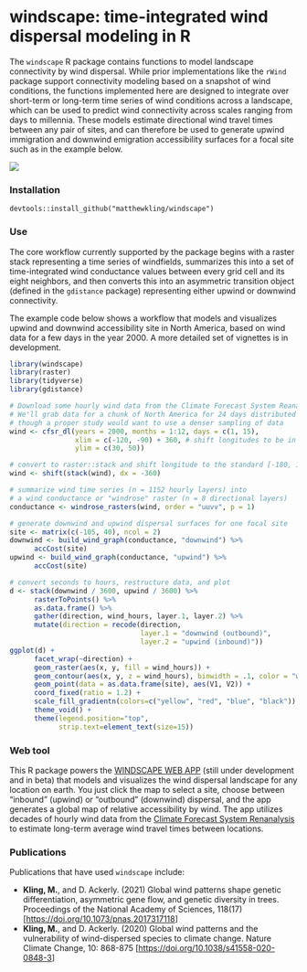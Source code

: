 # windscape: time-integrated wind dispersal modeling in R

The `windscape` R package contains functions to model landscape connectivity by wind dispersal. While prior implementations like the `rWind` package support connectivity modeling based on a snapshot of wind conditions, the functions implemented here are designed to integrate over short-term or long-term time series of wind conditions across a landscape, which can be used to predict wind connectivity across scales ranging from days to millennia. These models estimate directional wind travel times between any pair of sites, and can therefore be used to generate upwind immigration and downwind emigration accessibility surfaces for a focal site such as in the example below.

![](https://matthewkling.github.io/img/images/windscape_hawaii.png)

### Installation

`devtools::install_github("matthewkling/windscape")`

### Use

The core workflow currently supported by the package begins with a raster stack representing a time series of windfields, summarizes this into a set of time-integrated wind conductance values between every grid cell and its eight neighbors, and then converts this into an asymmetric transition object (defined in the `gdistance` package) representing either upwind or downwind connectivity. 

The example code below shows a workflow that models and visualizes upwind and downwind accessibility site in North America, based on wind data for a few days in the year 2000. A more detailed set of vignettes is in development.

```r
library(windscape)
library(raster)
library(tidyverse)
library(gdistance)

# Download some hourly wind data from the Climate Forecast System Reanalysis.
# We'll grab data for a chunk of North America for 24 days distributed across a single year,
# though a proper study would want to use a denser sampling of data
wind <- cfsr_dl(years = 2000, months = 1:12, days = c(1, 15),
                xlim = c(-120, -90) + 360, # shift longitudes to be in [0, 360] range for CFSR
                ylim = c(30, 50))

# convert to raster::stack and shift longitude to the standard [-180, 180] range
wind <- shift(stack(wind), dx = -360)

# summarize wind time series (n = 1152 hourly layers) into 
# a wind conductance or "windrose" raster (n = 8 directional layers)
conductance <- windrose_rasters(wind, order = "uuvv", p = 1)

# generate downwind and upwind dispersal surfaces for one focal site 
site <- matrix(c(-105, 40), ncol = 2)
downwind <- build_wind_graph(conductance, "downwind") %>%
      accCost(site)
upwind <- build_wind_graph(conductance, "upwind") %>%
      accCost(site)

# convert seconds to hours, restructure data, and plot
d <- stack(downwind / 3600, upwind / 3600) %>%
      rasterToPoints() %>%
      as.data.frame() %>%
      gather(direction, wind_hours, layer.1, layer.2) %>%
      mutate(direction = recode(direction, 
                                layer.1 = "downwind (outbound)", 
                                layer.2 = "upwind (inbound)"))
ggplot(d) +
      facet_wrap(~direction) +
      geom_raster(aes(x, y, fill = wind_hours)) +
      geom_contour(aes(x, y, z = wind_hours), binwidth = .1, color = "white", linewidth = .25) +
      geom_point(data = as.data.frame(site), aes(V1, V2)) +
      coord_fixed(ratio = 1.2) +
      scale_fill_gradientn(colors=c("yellow", "red", "blue", "black")) +
      theme_void() +
      theme(legend.position="top",
            strip.text=element_text(size=15))
```

### Web tool

This R package powers the [WINDSCAPE WEB APP](http://matthewkling.net/shiny/windscape/) (still under development and in beta) that models and visualizes the wind dispersal landscape for any location on earth. You just click the map to select a site, choose between "inbound" (upwind) or "outbound" (downwind) dispersal, and the app generates a global map of relative accessibility by wind. The app utilizes decades of hourly wind data from the [Climate Forecast System Renanalysis](https://cfs.ncep.noaa.gov/cfsr/) to estimate long-term average wind travel times between locations.

### Publications

Publications that have used `windscape` include:

-   **Kling, M.**, and D. Ackerly. (2021) Global wind patterns shape genetic differentiation, asymmetric gene flow, and genetic diversity in trees. Proceedings of the National Academy of Sciences, 118(17) [<https://doi.org/10.1073/pnas.2017317118>]
-   **Kling, M.**, and D. Ackerly. (2020) Global wind patterns and the vulnerability of wind-dispersed species to climate change. Nature Climate Change, 10: 868-875 [<https://doi.org/10.1038/s41558-020-0848-3>]
